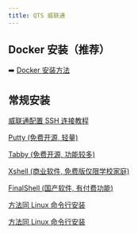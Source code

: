```yaml
---
title: QTS 威联通
---
```


## Docker 安装（推荐）

➡️ [Docker 安装方法](./docker)

## 常规安装

[威联通配置 SSH 连接教程](https://docs.qnap.com/operating-system/qts/5.0.x/zh-cn/%E9%85%8D%E7%BD%AE-ssh-%E8%BF%9E%E6%8E%A5-928DF42B.html)

<Collapse title='常见的 SSH 工具下载地址'>

[Putty (免费开源, 轻量)](https://www.chiark.greenend.org.uk/~sgtatham/putty/latest.html)

[Tabby (免费开源, 功能较多)](https://tabby.sh/)

[Xshell (商业软件, 免费版仅限学校家庭)](https://www.netsarang.com/en/free-for-home-school/)

[FinalShell (国产软件, 有付费功能)](https://www.hostbuf.com/t/988.html)

[方法同 Linux 命令行安装](./linux.md#命令行安装-适合无图形系统使用)

</Collapse>

[方法同 Linux 命令行安装](./linux#命令行安装-适合无图形系统使用)
